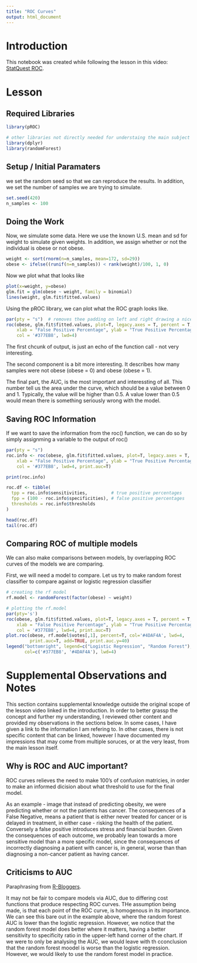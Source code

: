 ```yaml
---
title: "ROC Curves"
output: html_document
---
```


# Introduction

This notebook was created while following the lesson in this video: [StatQuest ROC](https://www.youtube.com/watch?v=qcvAqAH60Yw). 

# Lesson

## Required Libraries

```r
library(pROC)

# other libraries not directly needed for understaing the main subject
library(dplyr)
library(randomForest)
```

## Setup / Initial Paramaters

we set the random seed so that we can reproduce the results. In addition, we set the number of samples we are trying to simulate.

```r
set.seed(420)
n_samples <- 100
```

## Doing the Work

Now, we simulate some data. Here we use the known U.S. mean and sd for weight to simulate given weights. In addition, we assign whether or not the individual is obese or not obese.

```r
weight <- sort(rnorm(n=n_samples, mean=172, sd=29))
obese <- ifelse((runif(n=n_samples)) < rank(weight)/100, 1, 0)
```

Now we plot what that looks like

```r
plot(x=weight, y=obese)
glm.fit = glm(obese ~ weight, family = binomial)
lines(weight, glm.fit$fitted.values)
```

Using the pROC library, we can plot what the ROC graph looks like.

```r
par(pty = "s")  # removes thee padding on left and right drawing a nicer plot
roc(obese, glm.fit$fitted.values, plot=T, legacy.axes = T, percent = T,
    xlab = "False Positive Percentage", ylab = "True Positive Percentage",
    col = '#377EB8', lwd=4)
```

The first chcunk of output, is just an echo of the function call - not very interesting.

The second component is a bit more interesting. It describes how many samples were not obese (obese = 0) and obese (obese = 1).

The final part, the AUC, is the most important and interessting of all. This number tell us the area under the curve, which should be a value between 0 and 1. Typically, the value will be higher than 0.5. A value lower than 0.5 would mean there is something seriously wrong with the model.

## Saving ROC Information

If we want to save the information from the roc() function, we can do so by simply assignming a variable to the output of roc()

```r
par(pty = "s")
roc.info <- roc(obese, glm.fit$fitted.values, plot=T, legacy.axes = T, percent = T,
    xlab = "False Positive Percentage", ylab = "True Positive Percentage",
    col = '#377EB8', lwd=4, print.auc=T)

print(roc.info)

roc.df <- tibble(
  tpp = roc.info$sensitivities,         # true positive percentages
  fpp = (100 - roc.info$specificities), # false positive percentages
  thresholds = roc.info$thresholds
)

head(roc.df)
tail(roc.df)
```

## Comparing ROC of multiple models

We can also make comparisons between models, by overlapping ROC curves of the models we are comparing.

First, we will need a model to compare. Let us try to make random forest classifier to compare against or logistic regression classifier

```r
# creating the rf model
rf.model <- randomForest(factor(obese) ~ weight)

# plotting the rf.model
par(pty='s')
roc(obese, glm.fit$fitted.values, plot=T, legacy.axes = T, percent = T,
    xlab = "False Positive Percentage", ylab = "True Positive Percentage",
    col = '#377EB8', lwd=4, print.auc=T)
plot.roc(obese, rf.model$votes[,1], percent=T, col='#4DAF4A', lwd=4,
         print.auc=T, add=TRUE, print.auc.y=40)
legend("bottomright", legend=c("Logistic Regression", "Random Forest"),
       col=c('#377EB8', '#4DAF4A'), lwd=4)
```

# Supplemental Observations and Notes

This section contains supplemental knowledge outside the original scope of the lesson video linked in the introduction. In order to better grassp the concept and further my understanding, I reviewed other content and provided my observations in the sections below. In some cases, I have given a link to the information I am refering to. In other cases, there is not specific content that can be linked, however I have documented my impressions that may come from multiple soruces, or at the very least, from the main lesson itself.

## Why is ROC and AUC important?

ROC curves relieves the need to make 100's of confusion matricies, in order to make an informed dicision about what threshold to use for the final model.

As an example - image that instead of predicting obesity, we were predicting whether or not the patients has cancer. The consequences of a False Negative, means a patient that is either never treated for cancer or is delayed in treatment, in either case - risking the health of the patient. Conversely a false positive introduces stress and financial burden. Given the consequences of each outcome, we probably lean towards a more sensitive model than a more specific model, since the consequences of incorrectly diagnosing a patient with cancer is, in general, worse than than diagnosing a non-cancer patient as having cancer.

## Criticisms to AUC

Paraphrasing from [R-Bloggers](https://www.r-bloggers.com/illustrated-guide-to-roc-and-auc/).

It may not be fair to compare models via AUC, due to differing cost functions that produce respecting ROC curves. THe assumption being made, is that each point of the ROC curve, is homogenous in its importance. We can see this bare out in the example above, where the random forest AUC is lower than the logistic regression. However, we notice that the random forest model does better where it matters, having a better sensitivity to specificity ratio in the upper-left hand corner of the chart. If we were to only be analysing the AUC, we would leave with th cconclusion that the random forest moodel is worse than the logistic regression. However, we would likely to use the random forest model in practice.



